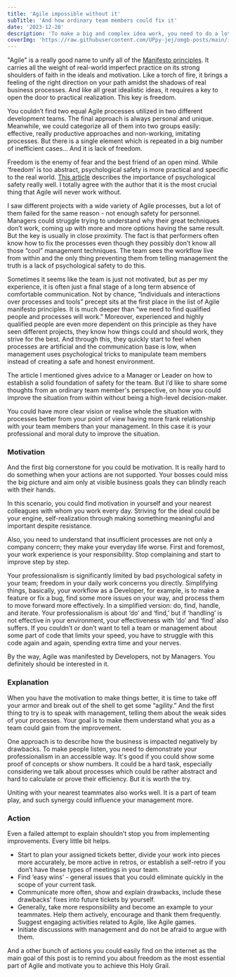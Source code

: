 ```yaml
---
title: 'Agile impossible without it'
subTitle: 'And how ordinary team members could fix it'
date: '2023-12-28'
description: 'To make a big and complex idea work, you need to do a lot of things. But all of them could be just a waste of time if a crucial principle is missing. And Agile is not an exception....'
coverImg: 'https://raw.githubusercontent.com/UPpy-jej/omgb-posts/main/images/liberty-3.png'
---
```


"Agile" is a really good name to unify all of the [Manifesto principles](https://agilemanifesto.org/principles.html). It carries all the weight of real-world imperfect practice on its strong shoulders of faith in the ideals and motivation. Like a torch of fire, it brings a feeling of the right direction on your path amidst the shadows of real business processes. And like all great idealistic ideas, it requires a key to open the door to practical realization. This key is freedom.

You couldn’t find two equal Agile processes utilized in two different development teams. The final approach is always personal and unique. Meanwhile, we could categorize all of them into two groups easily: effective, really productive approaches and non-working, imitating processes. But there is a single element which is repeated in a big number of inefficient cases… And it is lack of freedom.

Freedom is the enemy of fear and the best friend of an open mind. While ‘freedom’ is too abstract, psychological safety is more practical and specific to the real world. [This article](https://hbr.org/2022/02/agile-doesnt-work-without-psychological-safety) describes the importance of psychological safety really well. I totally agree with the author that it is the most crucial thing that Agile will never work without.

I saw different projects with a wide variety of Agile processes, but a lot of them failed for the same reason - not enough safety for personnel. Managers could struggle trying to understand why their great techniques don’t work, coming up with more and more options having the same result. But the key is usually in close proximity. The fact is that performers often know how to fix the processes even though they possibly don’t know all those “cool” management techniques. The team sees the workflow live from within and the only thing preventing them from telling management the truth is a lack of psychological safety to do this.

Sometimes it seems like the team is just not motivated, but as per my experience, it is often just a final stage of a long term absence of comfortable communication. Not by chance, “Individuals and interactions over processes and tools” precept sits at the first place in the list of Agile manifesto principles. It is much deeper than “we need to find qualified people and processes will work.” Moreover, experienced and highly qualified people are even more dependent on this principle as they have seen different projects, they know how things could and should work, they strive for the best. And through this, they quickly start to feel when processes are artificial and the communication base is low, when management uses psychological tricks to manipulate team members instead of creating a safe and honest environment.

The article I mentioned gives advice to a Manager or Leader on how to establish a solid foundation of safety for the team. But I’d like to share some thoughts from an ordinary team member's perspective, on how you could improve the situation from within without being a high-level decision-maker.

You could have more clear vision or realise whole the situation with processes better from your point of view having more frank relationship with your team members than your management. In this case it is your professional and moral duty to improve the situation.

### Motivation

And the first big cornerstone for you could be motivation. It is really hard to do something when your actions are not supported. Your bosses could miss the big picture and aim only at visible business goals they can blindly reach with their hands.

In this scenario, you could find motivation in yourself and your nearest colleagues with whom you work every day. Striving for the ideal could be your engine, self-realization through making something meaningful and important despite resistance. 

Also, you need to understand that insufficient processes are not only a company concern; they make your everyday life worse. First and foremost, your work experience is your responsibility. Stop complaining and start to improve step by step.

Your professionalism is significantly limited by bad psychological safety in your team; freedom in your daily work concerns you directly. Simplifying things, basically, your workflow as a Developer, for example, is to make a feature or fix a bug, find some more issues on your way, and process them to move forward more effectively. In a simplified version: do, find, handle, and iterate. Your professionalism is about ‘do’ and ‘find,’ but if ‘handling’ is not effective in your environment, your effectiveness with ‘do’ and ‘find’ also suffers. If you couldn’t or don’t want to tell a team or management about some part of code that limits your speed, you have to struggle with this code again and again, spending extra time and your nerves.

By the way, Agile was manifested by Developers, not by Managers. You definitely should be interested in it.

### Explanation

When you have the motivation to make things better, it is time to take off your armor and break out of the shell to get some “agility.” And the first thing to try is to speak with management, telling them about the weak sides of your processes. Your goal is to make them understand what you as a team could gain from the improvement.

One approach is to describe how the business is impacted negatively by drawbacks. To make people listen, you need to demonstrate your professionalism in an accessible way. It's good if you could show some proof of concepts or show numbers. It could be a hard task, especially considering we talk about processes which could be rather abstract and hard to calculate or prove their efficiency. But it is worth the try.

Uniting with your nearest teammates also works well. It is a part of team play, and such synergy could influence your management more.

### Action

Even a failed attempt to explain shouldn’t stop you from implementing improvements. Every little bit helps.

- Start to plan your assigned tickets better, divide your work into pieces more accurately, be more active in retros, or establish a self-retro if you don’t have these types of meetings in your team.
- Find ‘easy wins’ - general issues that you could eliminate quickly in the scope of your current task.
- Communicate more often, show and explain drawbacks, include these drawbacks' fixes into future tickets by yourself.
- Generally, take more responsibility and become an example to your teammates. Help them actively, encourage and thank them frequently. Suggest engaging activities related to Agile, like Agile games.
- Initiate discussions with management and do not be afraid to argue with them.

And a other bunch of actions you could easily find on the internet as the main goal of this post is to remind you about freedom as the most essential part of Agile and motivate you to achieve this Holy Grail.
